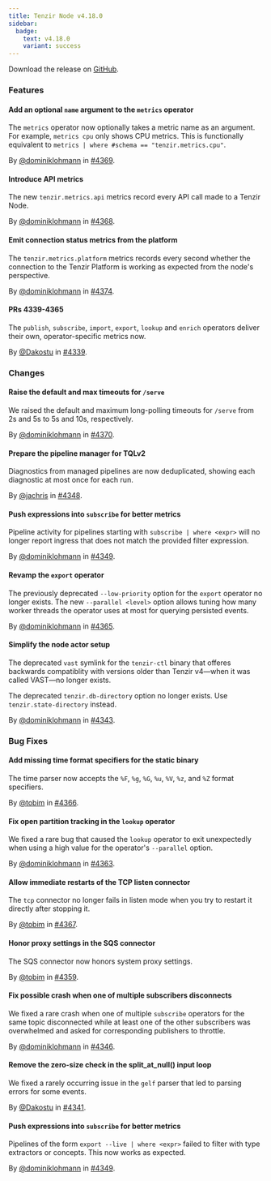 ```yaml
---
title: Tenzir Node v4.18.0
sidebar:
  badge:
    text: v4.18.0
    variant: success
---
```


Download the release on [GitHub](https://github.com/tenzir/tenzir/releases/tag/v4.18.0).

### Features

#### Add an optional `name` argument to the `metrics` operator

The `metrics` operator now optionally takes a metric name as an argument. For
example, `metrics cpu` only shows CPU metrics. This is functionally equivalent
to `metrics | where #schema == "tenzir.metrics.cpu"`.

By [@dominiklohmann](https://github.com/dominiklohmann) in [#4369](https://github.com/tenzir/tenzir/pull/4369).

#### Introduce API metrics

The new `tenzir.metrics.api` metrics record every API call made to a Tenzir
Node.

By [@dominiklohmann](https://github.com/dominiklohmann) in [#4368](https://github.com/tenzir/tenzir/pull/4368).

#### Emit connection status metrics from the platform

The `tenzir.metrics.platform` metrics records every second whether the
connection to the Tenzir Platform is working as expected from the node's
perspective.

By [@dominiklohmann](https://github.com/dominiklohmann) in [#4374](https://github.com/tenzir/tenzir/pull/4374).

#### PRs 4339-4365

The `publish`, `subscribe`, `import`, `export`, `lookup` and `enrich` operators
deliver their own, operator-specific metrics now.

By [@Dakostu](https://github.com/Dakostu) in [#4339](https://github.com/tenzir/tenzir/pull/4339).

### Changes

#### Raise the default and max timeouts for `/serve`

We raised the default and maximum long-polling timeouts for `/serve` from 2s and
5s to 5s and 10s, respectively.

By [@dominiklohmann](https://github.com/dominiklohmann) in [#4370](https://github.com/tenzir/tenzir/pull/4370).

#### Prepare the pipeline manager for TQLv2

Diagnostics from managed pipelines are now deduplicated, showing each diagnostic
at most once for each run.

By [@jachris](https://github.com/jachris) in [#4348](https://github.com/tenzir/tenzir/pull/4348).

#### Push expressions into `subscribe` for better metrics

Pipeline activity for pipelines starting with `subscribe | where <expr>` will no
longer report ingress that does not match the provided filter expression.

By [@dominiklohmann](https://github.com/dominiklohmann) in [#4349](https://github.com/tenzir/tenzir/pull/4349).

#### Revamp the `export` operator

The previously deprecated `--low-priority` option for the `export` operator no
longer exists. The new `--parallel <level>` option allows tuning how many
worker threads the operator uses at most for querying persisted events.

By [@dominiklohmann](https://github.com/dominiklohmann) in [#4365](https://github.com/tenzir/tenzir/pull/4365).

#### Simplify the node actor setup

The deprecated `vast` symlink for the `tenzir-ctl` binary that offeres backwards
compatiblity with versions older than Tenzir v4—when it was called VAST—no
longer exists.

The deprecated `tenzir.db-directory` option no longer exists. Use
`tenzir.state-directory` instead.

By [@dominiklohmann](https://github.com/dominiklohmann) in [#4343](https://github.com/tenzir/tenzir/pull/4343).

### Bug Fixes

#### Add missing time format specifiers for the static binary

The time parser now accepts the `%F`, `%g`, `%G`, `%u`, `%V`, `%z`, and `%Z`
format specifiers.

By [@tobim](https://github.com/tobim) in [#4366](https://github.com/tenzir/tenzir/pull/4366).

#### Fix open partition tracking in the `lookup` operator

We fixed a rare bug that caused the `lookup` operator to exit unexpectedly when
using a high value for the operator's `--parallel` option.

By [@dominiklohmann](https://github.com/dominiklohmann) in [#4363](https://github.com/tenzir/tenzir/pull/4363).

#### Allow immediate restarts of the TCP listen connector

The `tcp` connector no longer fails in listen mode when you try to restart it
directly after stopping it.

By [@tobim](https://github.com/tobim) in [#4367](https://github.com/tenzir/tenzir/pull/4367).

#### Honor proxy settings in the SQS connector

The SQS connector now honors system proxy settings.

By [@tobim](https://github.com/tobim) in [#4359](https://github.com/tenzir/tenzir/pull/4359).

#### Fix possible crash when one of multiple subscribers disconnects

We fixed a rare crash when one of multiple `subscribe` operators for the same
topic disconnected while at least one of the other subscribers was overwhelmed
and asked for corresponding publishers to throttle.

By [@dominiklohmann](https://github.com/dominiklohmann) in [#4346](https://github.com/tenzir/tenzir/pull/4346).

#### Remove the zero-size check in the split_at_null() input loop

We fixed a rarely occurring issue in the `gelf` parser that led to parsing
errors for some events.

By [@Dakostu](https://github.com/Dakostu) in [#4341](https://github.com/tenzir/tenzir/pull/4341).

#### Push expressions into `subscribe` for better metrics

Pipelines of the form `export --live | where <expr>` failed to filter with
type extractors or concepts. This now works as expected.

By [@dominiklohmann](https://github.com/dominiklohmann) in [#4349](https://github.com/tenzir/tenzir/pull/4349).
